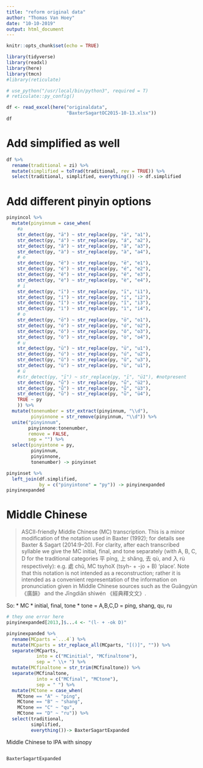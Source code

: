 ```yaml
---
title: "reform original data"
author: "Thomas Van Hoey"
date: "10-10-2019"
output: html_document
---
```


```r
knitr::opts_chunk$set(echo = TRUE)
```

```r
library(tidyverse)
library(readxl)
library(here)
library(tmcn)
#library(reticulate)
```

```r
# use_python("/usr/local/bin/python3", required = T)
# reticulate::py_config()
```


```r
df <- read_excel(here("originaldata",
                      "BaxterSagartOC2015-10-13.xlsx"))
df
```

# Add simplified as well

```r
df %>%
  rename(traditional = zi) %>%
  mutate(simplified = toTrad(traditional, rev = TRUE)) %>%
  select(traditional, simplified, everything()) -> df.simplified
```

# Add different pinyin options

```r
pinyincol %>%
  mutate(pinyinnum = case_when(
    #a
    str_detect(py, "ā") ~ str_replace(py, "ā", "a1"),
    str_detect(py, "á") ~ str_replace(py, "á", "a2"),
    str_detect(py, "ǎ") ~ str_replace(py, "ǎ", "a3"),
    str_detect(py, "à") ~ str_replace(py, "à", "a4"),
    # e
    str_detect(py, "ē") ~ str_replace(py, "ē", "e1"),
    str_detect(py, "é") ~ str_replace(py, "é", "e2"),
    str_detect(py, "ě") ~ str_replace(py, "ě", "e3"),
    str_detect(py, "è") ~ str_replace(py, "è", "e4"),
    # i
    str_detect(py, "ī") ~ str_replace(py, "ī", "i1"),
    str_detect(py, "í") ~ str_replace(py, "í", "i2"),
    str_detect(py, "ǐ") ~ str_replace(py, "ǐ", "i3"),
    str_detect(py, "ì") ~ str_replace(py, "ì", "i4"),
    # o
    str_detect(py, "ō") ~ str_replace(py, "ō", "o1"),
    str_detect(py, "ó") ~ str_replace(py, "ó", "o2"),
    str_detect(py, "ǒ") ~ str_replace(py, "ǒ", "o3"),
    str_detect(py, "ò") ~ str_replace(py, "ò", "o4"),
    # u
    str_detect(py, "ū") ~ str_replace(py, "ū", "u1"),
    str_detect(py, "ú") ~ str_replace(py, "ú", "u2"),
    str_detect(py, "ǔ") ~ str_replace(py, "ǔ", "u3"),
    str_detect(py, "ù") ~ str_replace(py, "ù", "u1"),
    # ü
    #str_detect(py, "ī") ~ str_replace(py, "ī", "ü1"), #notpresent
    str_detect(py, "ǘ") ~ str_replace(py, "ǘ", "ü2"),
    str_detect(py, "ǚ") ~ str_replace(py, "ǚ", "ü3"),
    str_detect(py, "ǜ") ~ str_replace(py, "ǜ", "ü4"),
    TRUE ~ py
    )) %>%
  mutate(tonenumber = str_extract(pinyinnum, "\\d"),
         pinyinnone = str_remove(pinyinnum, "\\d")) %>%
  unite("pinyinnum", 
        pinyinnone:tonenumber,
        remove = FALSE,
        sep = "") %>%
  select(pinyintone = py,
         pinyinnum,
         pinyinnone,
         tonenumber) -> pinyinset
```

```r
pinyinset %>%
  left_join(df.simplified, 
            by = c("pinyintone" = "py")) -> pinyinexpanded
pinyinexpanded
```


# Middle Chinese

> ASCII-friendly Middle Chinese (MC) transcription. This is a minor modification of the notation used in Baxter (1992); for details see Baxter & Sagart (2014:9–20). For clarity, after each transcribed syllable we give the MC initial, final, and tone separately (with A, B, C, D for the traditional categories 平 píng, 上 shǎng, 去 qù, and 入 rù respectively): e.g. 處 chǔ, MC tsyhoX (tsyh- + -jo + B) ‘place’. Note that this notation is not intended as a reconstruction; rather it is intended as a convenient representation of the information on pronunciation given in Middle Chinese sources such as the Guǎngyùn 《廣韻》 and the Jīngdiǎn shìwén 《經典釋⽂文》.

So:
* MC
* initial, final, tone
  * tone = A,B,C,D = ping, shang, qu, ru
  
```r
# they one error here
pinyinexpanded[2013,]$...4 <- "(l- + -ok D)"
```
  

```r
pinyinexpanded %>%
  rename(MCparts =`...4`) %>%
  mutate(MCparts = str_replace_all(MCparts, "[()]", "")) %>%
  separate(MCparts, 
           into = c("MCinitial", "MCfinaltone"),
           sep = " \\+ ") %>%
  mutate(MCfinaltone = str_trim(MCfinaltone)) %>%
  separate(MCfinaltone,
           into = c("MCfinal", "MCtone"),
           sep = " ") %>%
  mutate(MCtone = case_when(
    MCtone == "A" ~ "ping",
    MCtone == "B" ~ "shang",
    MCtone == "C" ~ "qu",
    MCtone == "D" ~ "ru")) %>%
  select(traditional, 
         simplified, 
         everything())-> BaxterSagartExpanded
```

Middle Chinese to IPA with sinopy







```r

```


```r
BaxterSagartExpanded
```

